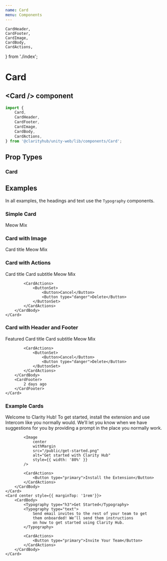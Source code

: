 ```yaml
---
name: Card
menu: Components
---
```


    CardHeader,
    CardFooter,
    CardImage,
    CardBody,
    CardActions,
} from './index';

# Card

## \<Card /\> component

```js
import {
    Card,
    CardHeader,
    CardFooter,
    CardImage,
    CardBody,
    CardActions,
} from '@clarityhub/unity-web/lib/components/Card';
```

## Prop Types

### Card

<PropsTable of={Card} />

## Examples

In all examples, the headings and text use the `Typography` components.

### Simple Card

<Playground>
    <Card>
        <CardBody>
            <Typography type="text">
                Meow Mix
            </Typography>
        </CardBody>
    </Card>
</Playground>

### Card with Image

<Playground>
    <Card style={{ width: '16rem' }}>
        <CardImage src="https://placehold.it/300x150" />
        <CardBody>
            <Typography type="h3">Card title</Typography>
            <Typography type="text">
                Meow Mix
            </Typography>
        </CardBody>
    </Card>
</Playground>

### Card with Actions

<Playground>
    <Card>
        <CardBody>
            <Typography type="h3">Card title</Typography>
            <Typography type="h4">Card subtitle</Typography>
            <Typography type="text">
                Meow Mix
            </Typography>

            <CardActions>
                <ButtonSet>
                    <Button>Cancel</Button>
                    <Button type="danger">Delete</Button>
                </ButtonSet>
            </CardActions>
        </CardBody>
    </Card>
</Playground>

### Card with Header and Footer

<Playground>
    <Card>
        <CardHeader>
            Featured
        </CardHeader>
        <CardBody>
            <Typography type="h3">Card title</Typography>
            <Typography type="h4">Card subtitle</Typography>
            <Typography type="text">
                Meow Mix
            </Typography>

            <CardActions>
                <ButtonSet>
                    <Button>Cancel</Button>
                    <Button type="danger">Delete</Button>
                </ButtonSet>
            </CardActions>
        </CardBody>
        <CardFooter>
            2 days ago
        </CardFooter>
    </Card>
</Playground>

### Example Cards

<Playground>
    <Card center>
        <CardBody>
            <Typography type="h3">Welcome to Clarity Hub!</Typography>
            <Typography type="text">
                To get started, install the extension and use Intercom
                like you normally would. We’ll let you know when we
                have suggestions for you by providing a prompt in
                the place you normally work.
            </Typography>

            <Image
                center
                withMargin
                src="/public/get-started.png"
                alt="Get started with Clarity Hub"
                style={{ width: '80%' }}
            />

            <CardActions>
                <Button type="primary">Install the Extension</Button>
            </CardActions>
        </CardBody>
    </Card>
    <Card center style={{ marginTop: '1rem'}}>
        <CardBody>
            <Typography type="h3">Get Started</Typography>
            <Typography type="text">
                Send email invites to the rest of your team to get
                them onboarded! We’ll send them instructions
                on how to get started using Clarity Hub.
            </Typography>

            <CardActions>
                <Button type="primary">Invite Your Team</Button>
            </CardActions>
        </CardBody>
    </Card>
</Playground>
